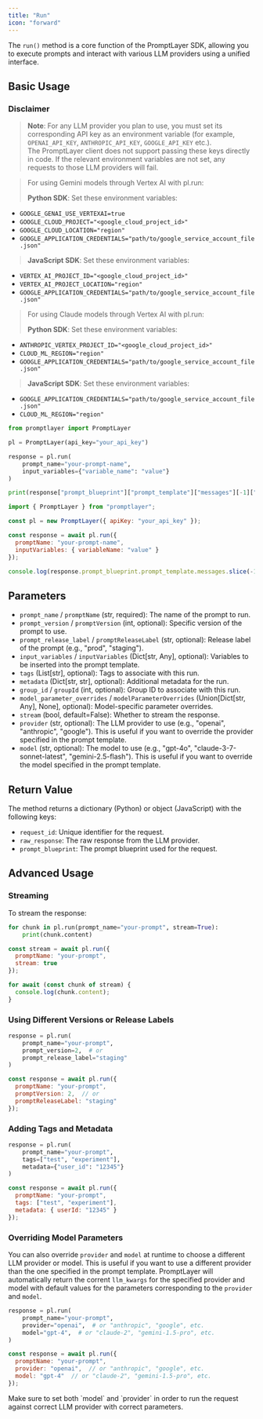 ```yaml
---
title: "Run"
icon: "forward"
---
```


The `run()` method is a core function of the PromptLayer SDK, allowing you to execute prompts and interact with various LLM providers using a unified interface.

## Basic Usage

### Disclaimer

> **Note**: For any LLM provider you plan to use, you must set its corresponding API key as an environment variable (for example, `OPENAI_API_KEY`, `ANTHROPIC_API_KEY`, `GOOGLE_API_KEY` etc.).  
> The PromptLayer client does not support passing these keys directly in code. If the relevant environment variables are not set, any requests to those LLM providers will fail.

> For using Gemini models through Vertex AI with pl.run:
> 
> **Python SDK**: Set these environment variables:
- `GOOGLE_GENAI_USE_VERTEXAI=true`
- `GOOGLE_CLOUD_PROJECT="<google_cloud_project_id>"`
- `GOOGLE_CLOUD_LOCATION="region"`
- `GOOGLE_APPLICATION_CREDENTIALS="path/to/google_service_account_file.json"`
>
> **JavaScript SDK**: Set these environment variables:
- `VERTEX_AI_PROJECT_ID="<google_cloud_project_id>"`
- `VERTEX_AI_PROJECT_LOCATION="region"`
- `GOOGLE_APPLICATION_CREDENTIALS="path/to/google_service_account_file.json"`

> For using Claude models through Vertex AI with pl.run:
>
> **Python SDK**: Set these environment variables:
- `ANTHROPIC_VERTEX_PROJECT_ID="<google_cloud_project_id>"`
- `CLOUD_ML_REGION="region"`
- `GOOGLE_APPLICATION_CREDENTIALS="path/to/google_service_account_file.json"`
>
> **JavaScript SDK**: Set these environment variables:
- `GOOGLE_APPLICATION_CREDENTIALS="path/to/google_service_account_file.json"`
- `CLOUD_ML_REGION="region"` 
<CodeGroup>

```python Python
from promptlayer import PromptLayer

pl = PromptLayer(api_key="your_api_key")

response = pl.run(
    prompt_name="your-prompt-name",
    input_variables={"variable_name": "value"}
)

print(response["prompt_blueprint"]["prompt_template"]["messages"][-1]["content"][-1]["text"])
```

```js JavaScript
import { PromptLayer } from "promptlayer";

const pl = new PromptLayer({ apiKey: "your_api_key" });

const response = await pl.run({
  promptName: "your-prompt-name",
  inputVariables: { variableName: "value" }
});

console.log(response.prompt_blueprint.prompt_template.messages.slice(-1)[0].content.slice(-1)[0].text);
```

</CodeGroup>

## Parameters

- `prompt_name` / `promptName` (str, required): The name of the prompt to run.
- `prompt_version` / `promptVersion` (int, optional): Specific version of the prompt to use.
- `prompt_release_label` / `promptReleaseLabel` (str, optional): Release label of the prompt (e.g., "prod", "staging").
- `input_variables` / `inputVariables` (Dict[str, Any], optional): Variables to be inserted into the prompt template.
- `tags` (List[str], optional): Tags to associate with this run.
- `metadata` (Dict[str, str], optional): Additional metadata for the run.
- `group_id` / `groupId` (int, optional): Group ID to associate with this run.
- `model_parameter_overrides` / `modelParameterOverrides` (Union[Dict[str, Any], None], optional): Model-specific parameter overrides.
- `stream` (bool, default=False): Whether to stream the response.
- `provider` (str, optional): The LLM provider to use (e.g., "openai", "anthropic", "google"). This is useful if you want to override the provider specified in the prompt template.
- `model` (str, optional): The model to use (e.g., "gpt-4o", "claude-3-7-sonnet-latest", "gemini-2.5-flash"). This is useful if you want to override the model specified in the prompt template.

## Return Value

The method returns a dictionary (Python) or object (JavaScript) with the following keys:

- `request_id`: Unique identifier for the request.
- `raw_response`: The raw response from the LLM provider.
- `prompt_blueprint`: The prompt blueprint used for the request.

## Advanced Usage

### Streaming

To stream the response:

<CodeGroup>

```python Python
for chunk in pl.run(prompt_name="your-prompt", stream=True):
    print(chunk.content)
```

```js JavaScript
const stream = await pl.run({
  promptName: "your-prompt",
  stream: true
});

for await (const chunk of stream) {
  console.log(chunk.content);
}
```

</CodeGroup>

### Using Different Versions or Release Labels

<CodeGroup>

```python Python
response = pl.run(
    prompt_name="your-prompt",
    prompt_version=2,  # or
    prompt_release_label="staging"
)
```

```js JavaScript
const response = await pl.run({
  promptName: "your-prompt",
  promptVersion: 2,  // or
  promptReleaseLabel: "staging"
});
```

</CodeGroup>

### Adding Tags and Metadata

<CodeGroup>

```python Python
response = pl.run(
    prompt_name="your-prompt",
    tags=["test", "experiment"],
    metadata={"user_id": "12345"}
)
```

```js JavaScript
const response = await pl.run({
  promptName: "your-prompt",
  tags: ["test", "experiment"],
  metadata: { userId: "12345" }
});
```

</CodeGroup>


### Overriding Model Parameters

You can also override `provider` and `model` at runtime to choose a different LLM provider or model. This is useful if you want to use a different provider than the one specified in the prompt template. PromptLayer will automatically return the corrent `llm_kwargs` for the specified provider and model with default values for the parameters corresponding to the `provider` and `model`.

<CodeGroup>

```python Python SDK
response = pl.run(
    prompt_name="your-prompt",
    provider="openai",  # or "anthropic", "google", etc.
    model="gpt-4",  # or "claude-2", "gemini-1.5-pro", etc.
)
```

```js JavaScript
const response = await pl.run({
  promptName: "your-prompt",
  provider: "openai",  // or "anthropic", "google", etc.
  model: "gpt-4"  // or "claude-2", "gemini-1.5-pro", etc.
});
```

</CodeGroup>

<Tip>
  Make sure to set both `model` and `provider` in order to run the request against correct LLM provider with correct parameters.
</Tip>